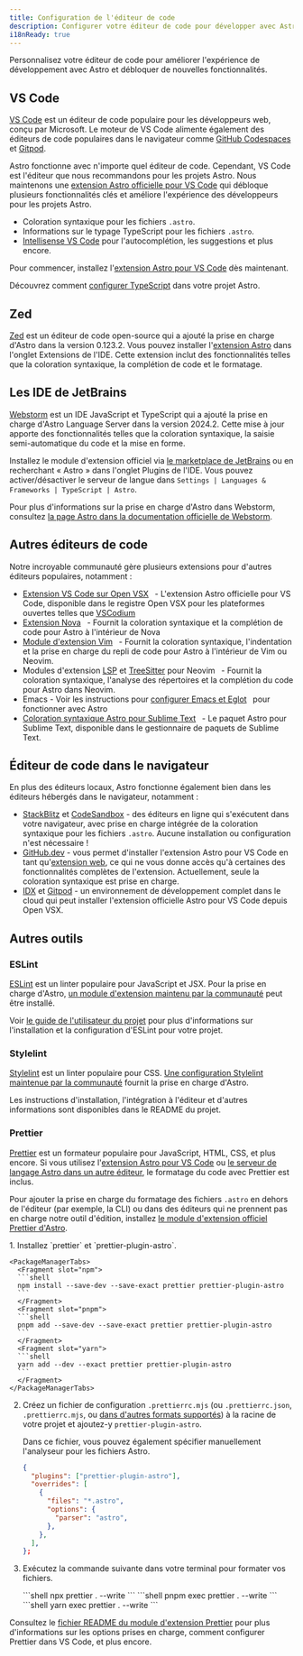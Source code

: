 ```yaml
---
title: Configuration de l'éditeur de code
description: Configurer votre éditeur de code pour développer avec Astro.
i18nReady: true
---
```



Personnalisez votre éditeur de code pour améliorer l'expérience de développement avec Astro et débloquer de nouvelles fonctionnalités.

## VS Code

[VS Code](https://code.visualstudio.com/) est un éditeur de code populaire pour les développeurs web, conçu par Microsoft. Le moteur de VS Code alimente également des éditeurs de code populaires dans le navigateur comme [GitHub Codespaces](https://github.com/features/codespaces) et [Gitpod](https://gitpod.io/).

Astro fonctionne avec n'importe quel éditeur de code. Cependant, VS Code est l'éditeur que nous recommandons pour les projets Astro. Nous maintenons une [extension Astro officielle pour VS Code](https://marketplace.visualstudio.com/items?itemName=astro-build.astro-vscode) qui débloque plusieurs fonctionnalités clés et améliore l'expérience des développeurs pour les projets Astro.

- Coloration syntaxique pour les fichiers `.astro`.
- Informations sur le typage TypeScript pour les fichiers `.astro`.
- [Intellisense VS Code](https://code.visualstudio.com/docs/editor/intellisense) pour l'autocomplétion, les suggestions et plus encore.

Pour commencer, installez l'[extension Astro pour VS Code](https://marketplace.visualstudio.com/items?itemName=astro-build.astro-vscode) dès maintenant.


<ReadMore>Découvrez comment [configurer TypeScript](/fr/guides/typescript/) dans votre projet Astro.</ReadMore>

## Zed

[Zed](https://zed.dev/) est un éditeur de code open-source qui a ajouté la prise en charge d'Astro dans la version 0.123.2. Vous pouvez installer l'[extension Astro](https://github.com/zed-extensions/astro) dans l'onglet Extensions de l'IDE. Cette extension inclut des fonctionnalités telles que la coloration syntaxique, la complétion de code et le formatage.

## Les IDE de JetBrains

[Webstorm](https://www.jetbrains.com/webstorm/) est un IDE JavaScript et TypeScript qui a ajouté la prise en charge d'Astro Language Server dans la version 2024.2. Cette mise à jour apporte des fonctionnalités telles que la coloration syntaxique, la saisie semi-automatique du code et la mise en forme.

Installez le module d'extension officiel via [le marketplace de JetBrains](https://plugins.jetbrains.com/plugin/20959-astro) ou en recherchant « Astro » dans l'onglet Plugins de l'IDE. Vous pouvez activer/désactiver le serveur de langue dans `Settings | Languages & Frameworks | TypeScript | Astro`.

Pour plus d'informations sur la prise en charge d'Astro dans Webstorm, consultez [la page Astro dans la documentation officielle de Webstorm](https://www.jetbrains.com/help/webstorm/astro.html).

## Autres éditeurs de code

Notre incroyable communauté gère plusieurs extensions pour d'autres éditeurs populaires, notamment :

- [Extension VS Code sur Open VSX](https://open-vsx.org/extension/astro-build/astro-vscode) <span style="margin: 0.25em;"><Badge text="Officiel" /></span> - L'extension Astro officielle pour VS Code, disponible dans le registre Open VSX pour les plateformes ouvertes telles que [VSCodium](https://vscodium.com/)
- [Extension Nova](https://extensions.panic.com/extensions/sciencefidelity/sciencefidelity.astro/) <span style="margin: 0.25em;"><Badge class="neutral-badge" text="Communautaire" /></span> - Fournit la coloration syntaxique et la complétion de code pour Astro à l'intérieur de Nova
- [Module d'extension Vim](https://github.com/wuelnerdotexe/vim-astro) <span style="margin: 0.25em;"><Badge class="neutral-badge" text="Communautaire" /></span> - Fournit la coloration syntaxique, l'indentation et la prise en charge du repli de code pour Astro à l'intérieur de Vim ou Neovim.
- Modules d'extension [LSP](https://github.com/neovim/nvim-lspconfig/blob/master/doc/configs.md#astro) et [TreeSitter](https://github.com/virchau13/tree-sitter-astro) pour Neovim <span style="margin: 0.25em;"><Badge class="neutral-badge" text="Communautaire" /></span> - Fournit la coloration syntaxique, l'analyse des répertoires et la complétion du code pour Astro dans Neovim.
- Emacs - Voir les instructions pour [configurer Emacs et Eglot](https://medium.com/@jrmjrm/configuring-emacs-and-eglot-to-work-with-astro-language-server-9408eb709ab0) <span style="margin: 0.25em;"><Badge class="neutral-badge" text="Communautaire" /></span> pour fonctionner avec Astro
- [Coloration syntaxique Astro pour Sublime Text](https://packagecontrol.io/packages/Astro) <span style="margin: 0.25em;"><Badge class="neutral-badge" text="Communautaire" /></span> - Le paquet Astro pour Sublime Text, disponible dans le gestionnaire de paquets de Sublime Text.

## Éditeur de code dans le navigateur

En plus des éditeurs locaux, Astro fonctionne également bien dans les éditeurs hébergés dans le navigateur, notamment :

- [StackBlitz](https://stackblitz.com/) et [CodeSandbox](https://codesandbox.io/) - des éditeurs en ligne qui s'exécutent dans votre navigateur, avec prise en charge intégrée de la coloration syntaxique pour les fichiers `.astro`. Aucune installation ou configuration n'est nécessaire !
- [GitHub.dev](https://github.dev/) - vous permet d'installer l'extension Astro pour VS Code en tant qu'[extension web](https://code.visualstudio.com/api/extension-guides/web-extensions), ce qui ne vous donne accès qu'à certaines des fonctionnalités complètes de l'extension. Actuellement, seule la coloration syntaxique est prise en charge.
- [IDX](https://idx.dev) et [Gitpod](https://gitpod.io/) - un environnement de développement complet dans le cloud qui peut installer l'extension officielle Astro pour VS Code depuis Open VSX.

## Autres outils

### ESLint

[ESLint](https://eslint.org/) est un linter populaire pour JavaScript et JSX. Pour la prise en charge d'Astro, [un module d'extension maintenu par la communauté](https://github.com/ota-meshi/eslint-plugin-astro) peut être installé.

Voir [le guide de l'utilisateur du projet](https://ota-meshi.github.io/eslint-plugin-astro/user-guide/) pour plus d'informations sur l'installation et la configuration d'ESLint pour votre projet.

### Stylelint

[Stylelint](https://stylelint.io/) est un linter populaire pour CSS. [Une configuration Stylelint maintenue par la communauté](https://github.com/ota-meshi/stylelint-config-html) fournit la prise en charge d'Astro. 

Les instructions d'installation, l'intégration à l'éditeur et d'autres informations sont disponibles dans le README du projet.

### Prettier

[Prettier](https://prettier.io/) est un formateur populaire pour JavaScript, HTML, CSS, et plus encore. Si vous utilisez l'[extension Astro pour VS Code](https://marketplace.visualstudio.com/items?itemName=astro-build.astro-vscode) ou [le serveur de langage Astro dans un autre éditeur](#autres-éditeurs-de-code), le formatage du code avec Prettier est inclus.

Pour ajouter la prise en charge du formatage des fichiers `.astro` en dehors de l'éditeur (par exemple, la CLI) ou dans des éditeurs qui ne prennent pas en charge notre outil d'édition, installez [le module d'extension officiel Prettier d'Astro](https://github.com/withastro/prettier-plugin-astro).

<Steps>
1. Installez `prettier` et `prettier-plugin-astro`.

    <PackageManagerTabs>
      <Fragment slot="npm">
      ```shell 
      npm install --save-dev --save-exact prettier prettier-plugin-astro
      ```
      </Fragment>
      <Fragment slot="pnpm">
      ```shell
      pnpm add --save-dev --save-exact prettier prettier-plugin-astro
      ```
      </Fragment>
      <Fragment slot="yarn">
      ```shell
      yarn add --dev --exact prettier prettier-plugin-astro
      ```
      </Fragment>
    </PackageManagerTabs>

2. Créez un fichier de configuration `.prettierrc.mjs` (ou `.prettierrc.json`, `.prettierrc.mjs`, ou [dans d'autres formats supportés](https://prettier.io/docs/configuration)) à la racine de votre projet et ajoutez-y `prettier-plugin-astro`.

    Dans ce fichier, vous pouvez également spécifier manuellement l'analyseur pour les fichiers Astro.

    ```json title=".prettierrc"
    {
      "plugins": ["prettier-plugin-astro"],
      "overrides": [
        {
          "files": "*.astro",
          "options": {
            "parser": "astro",
          },
        },
      ],
    };
    ```

3. Exécutez la commande suivante dans votre terminal pour formater vos fichiers.

    <PackageManagerTabs>
      <Fragment slot="npm">
      ```shell
      npx prettier . --write
      ```
      </Fragment>
      <Fragment slot="pnpm">
      ```shell
      pnpm exec prettier . --write
      ```
      </Fragment>
      <Fragment slot="yarn">
      ```shell
      yarn exec prettier . --write
      ```
      </Fragment>
    </PackageManagerTabs>
</Steps>

Consultez le [fichier README du module d'extension Prettier](https://github.com/withastro/prettier-plugin-astro/blob/main/README.md) pour plus d'informations sur les options prises en charge, comment configurer Prettier dans VS Code, et plus encore.
